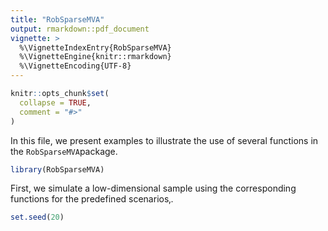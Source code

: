 ```yaml
---
title: "RobSparseMVA"
output: rmarkdown::pdf_document
vignette: >
  %\VignetteIndexEntry{RobSparseMVA}
  %\VignetteEngine{knitr::rmarkdown}
  %\VignetteEncoding{UTF-8}
---
```


```r
knitr::opts_chunk$set(
  collapse = TRUE,
  comment = "#>"
)
```

In this file, we present examples to illustrate the use of several functions in the ``RobSparseMVA``package. 
```r
library(RobSparseMVA)
```

First, we simulate a low-dimensional sample using the corresponding functions for the predefined scenarios‚.
```r
set.seed(20)
```

